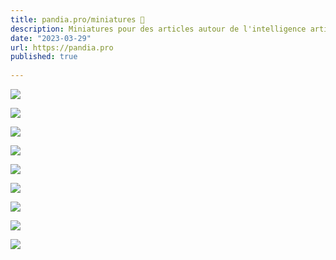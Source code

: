 ```yaml
---
title: pandia.pro/miniatures 🐼
description: Miniatures pour des articles autour de l'intelligence artificielle
date: "2023-03-29"
url: https://pandia.pro
published: true
  
---
```


![](/pandia-minia-1.webp)

![](/pandia-minia-2.webp)

![](/pandia-minia-3.webp)

![](/pandia-minia-4.webp)

![](/pandia-minia-5.webp)

![](/pandia-minia-6.webp)

![](/pandia-minia-7.webp)

![](/pandia-minia-8.webp)

![](/pandia-minia-9.webp)
